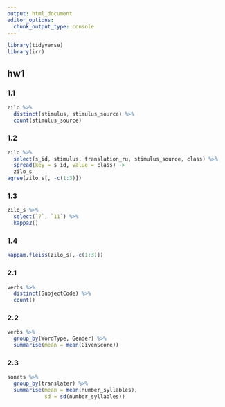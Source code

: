 ```yaml
---
output: html_document
editor_options: 
  chunk_output_type: console
---
```

```r
library(tidyverse)
library(irr)
```

## hw1

### 1.1

```r
zilo %>% 
  distinct(stimulus, stimulus_source) %>% 
  count(stimulus_source)
```

### 1.2

```r
zilo %>% 
  select(s_id, stimulus, translation_ru, stimulus_source, class) %>% 
  spread(key = s_id, value = class) ->
  zilo_s
agree(zilo_s[, -c(1:3)])
```

### 1.3

```r
zilo_s %>% 
  select(`7`, `11`) %>% 
  kappa2()
```

### 1.4
```r
kappam.fleiss(zilo_s[,-c(1:3)])
```

### 2.1
```r
verbs %>% 
  distinct(SubjectCode) %>% 
  count()
```

### 2.2
```r
verbs %>% 
  group_by(WordType, Gender) %>% 
  summarise(mean = mean(GivenScore))
```

### 2.3
```r
sonets %>% 
  group_by(translater) %>% 
  summarise(mean = mean(number_syllables),
            sd = sd(number_syllables))
```
